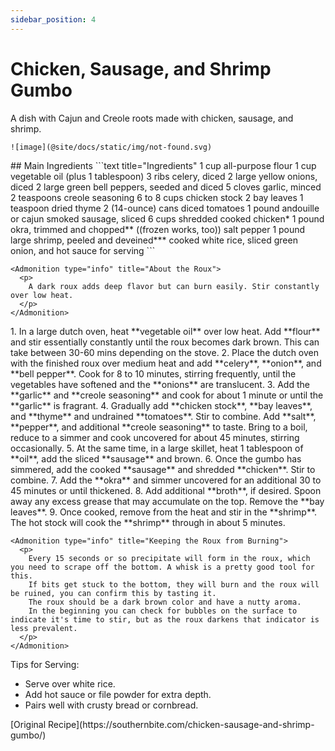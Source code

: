 ```yaml
---
sidebar_position: 4
---
```



# Chicken, Sausage, and Shrimp Gumbo

<Tabs>
  <TabItem value="photos" label="Photos" default>
    A dish with Cajun and Creole roots made with chicken, sausage, and shrimp.

    ![image](@site/docs/static/img/not-found.svg)
  </TabItem>

  <TabItem value="ingredients" label="Ingredients">
    ## Main Ingredients
    ```text title="Ingredients"
    1 cup all-purpose flour
    1 cup vegetable oil (plus 1 tablespoon)
    3 ribs celery, diced
    2 large yellow onions, diced
    2 large green bell peppers, seeded and diced
    5 cloves garlic, minced
    2 teaspoons creole seasoning
    6 to 8 cups chicken stock
    2 bay leaves
    1 teaspoon dried thyme
    2 (14-ounce) cans diced tomatoes
    1 pound andouille or cajun smoked sausage, sliced
    6 cups shredded cooked chicken*
    1 pound okra, trimmed and chopped** ((frozen works, too))
    salt
    pepper
    1 pound large shrimp, peeled and deveined***
    cooked white rice, sliced green onion, and hot sauce for serving
    ```

    <Admonition type="info" title="About the Roux">
      <p>
        A dark roux adds deep flavor but can burn easily. Stir constantly over low heat.
      </p>
    </Admonition>
  </TabItem>

  <TabItem value="instructions" label="Instructions">
    1. In a large dutch oven, heat **vegetable oil** over low heat. Add **flour** and stir essentially constantly until the roux becomes dark brown. This can take between 30-60 mins depending on the stove. 
    2. Place the dutch oven with the finished roux over medium heat and add **celery**, **onion**, and **bell pepper**. Cook for 8 to 10 minutes, stirring frequently, until the vegetables have softened and the **onions** are translucent.
    3. Add the **garlic** and **creole seasoning** and cook for about 1 minute or until the **garlic** is fragrant.
    4. Gradually add **chicken stock**, **bay leaves**, and **thyme** and undrained **tomatoes**. Stir to combine. Add **salt**, **pepper**, and additional **creole seasoning** to taste. Bring to a boil, reduce to a simmer and cook uncovered for about 45 minutes, stirring occasionally.
    5. At the same time, in a large skillet, heat 1 tablespoon of **oil**, add the sliced **sausage** and brown.
    6. Once the gumbo has simmered, add the cooked **sausage** and shredded **chicken**. Stir to combine. 
    7. Add the **okra** and simmer uncovered for an additional 30 to 45 minutes or until thickened. 
    8. Add additional **broth**, if desired. Spoon away any excess grease that may accumulate on the top. Remove the **bay leaves**.
    9. Once cooked, remove from the heat and stir in the **shrimp**. The hot stock will cook the **shrimp** through in about 5 minutes.

    <Admonition type="info" title="Keeping the Roux from Burning">
      <p>
        Every 15 seconds or so precipitate will form in the roux, which you need to scrape off the bottom. A whisk is a pretty good tool for this. 
        If bits get stuck to the bottom, they will burn and the roux will be ruined, you can confirm this by tasting it. 
        The roux should be a dark brown color and have a nutty aroma.
        In the beginning you can check for bubbles on the surface to indicate it's time to stir, but as the roux darkens that indicator is less prevalent.
      </p>
    </Admonition>
  </TabItem>

  <TabItem value="uses" label="Serving Suggestions">
    <p>Tips for Serving:</p>
    <ul>
      <li>Serve over white rice.</li>
      <li>Add hot sauce or file powder for extra depth.</li>
      <li>Pairs well with crusty bread or cornbread.</li>
    </ul>
  </TabItem>

  <TabItem value="references" label="References">
    [Original Recipe](https://southernbite.com/chicken-sausage-and-shrimp-gumbo/)
  </TabItem>
</Tabs>
